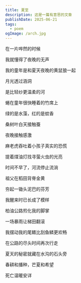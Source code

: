```yaml
---
title: 夏至
description: 这是一篇有意思的文章
publishDate: 2025-06-21
tags:
  - poem
ogImage: /arch.jpg
---
```



<MusicPlayer netease="28936229" />

在一片哗然的时候

我就懂得了夜晚的无声

我的童年是和夏天夜晚的黄鼠狼一起

月光透过涵洞

是比轻纱更温柔的河

蜷在童年很快睡着的竹席上

绿的是水藻，红的是蚊香

桑树叶白天接触蚕

夜晚接触感激

麻老虎吞吐着小孩子真实的恐慌

提着煤油灯找寻萤火虫的光亮

时间不早了，河流停止流淌

祖父在稻田背脊金黄

夯起一锄头泥巴的芬芳

我醒来时已长成了模样

柏油公路煎化我的脚掌

一场暴雨让梯田翻滚

我摆动我的尾鳍比刮鱼鳞更欢畅

在公路的尽头时间再次行走

夏天的秘密就藏在水沟的石头旁

春耕和播种，芒夏和希望

死亡温暖安详



